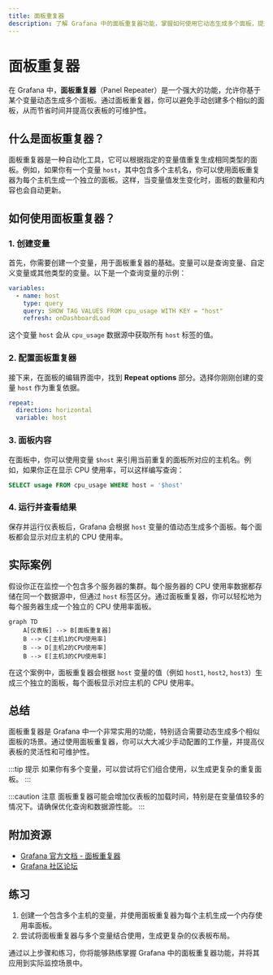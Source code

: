 ```yaml
---
title: 面板重复器
description: 了解 Grafana 中的面板重复器功能，掌握如何使用它动态生成多个面板，提升仪表板的灵活性和可扩展性。
---
```


# 面板重复器

在 Grafana 中，**面板重复器**（Panel Repeater）是一个强大的功能，允许你基于某个变量动态生成多个面板。通过面板重复器，你可以避免手动创建多个相似的面板，从而节省时间并提高仪表板的可维护性。

## 什么是面板重复器？

面板重复器是一种自动化工具，它可以根据指定的变量值重复生成相同类型的面板。例如，如果你有一个变量 `host`，其中包含多个主机名，你可以使用面板重复器为每个主机生成一个独立的面板。这样，当变量值发生变化时，面板的数量和内容也会自动更新。

## 如何使用面板重复器？

### 1. 创建变量

首先，你需要创建一个变量，用于面板重复器的基础。变量可以是查询变量、自定义变量或其他类型的变量。以下是一个查询变量的示例：

```yaml
variables:
  - name: host
    type: query
    query: SHOW TAG VALUES FROM cpu_usage WITH KEY = "host"
    refresh: onDashboardLoad
```

这个变量 `host` 会从 `cpu_usage` 数据源中获取所有 `host` 标签的值。

### 2. 配置面板重复器

接下来，在面板的编辑界面中，找到 **Repeat options** 部分。选择你刚刚创建的变量 `host` 作为重复依据。

```yaml
repeat:
  direction: horizontal
  variable: host
```

### 3. 面板内容

在面板中，你可以使用变量 `$host` 来引用当前重复的面板所对应的主机名。例如，如果你正在显示 CPU 使用率，可以这样编写查询：

```sql
SELECT usage FROM cpu_usage WHERE host = '$host'
```

### 4. 运行并查看结果

保存并运行仪表板后，Grafana 会根据 `host` 变量的值动态生成多个面板。每个面板都会显示对应主机的 CPU 使用率。

## 实际案例

假设你正在监控一个包含多个服务器的集群。每个服务器的 CPU 使用率数据都存储在同一个数据源中，但通过 `host` 标签区分。通过面板重复器，你可以轻松地为每个服务器生成一个独立的 CPU 使用率面板。

```mermaid
graph TD
    A[仪表板] --> B[面板重复器]
    B --> C[主机1的CPU使用率]
    B --> D[主机2的CPU使用率]
    B --> E[主机3的CPU使用率]
```

在这个案例中，面板重复器会根据 `host` 变量的值（例如 `host1`, `host2`, `host3`）生成三个独立的面板，每个面板显示对应主机的 CPU 使用率。

## 总结

面板重复器是 Grafana 中一个非常实用的功能，特别适合需要动态生成多个相似面板的场景。通过使用面板重复器，你可以大大减少手动配置的工作量，并提高仪表板的灵活性和可维护性。

:::tip 提示
如果你有多个变量，可以尝试将它们组合使用，以生成更复杂的重复面板。
:::

:::caution 注意
面板重复器可能会增加仪表板的加载时间，特别是在变量值较多的情况下。请确保优化查询和数据源性能。
:::

## 附加资源

- [Grafana 官方文档 - 面板重复器](https://grafana.com/docs/grafana/latest/panels/repeat-panels/)
- [Grafana 社区论坛](https://community.grafana.com/)

## 练习

1. 创建一个包含多个主机的变量，并使用面板重复器为每个主机生成一个内存使用率面板。
2. 尝试将面板重复器与多个变量结合使用，生成更复杂的仪表板布局。

通过以上步骤和练习，你将能够熟练掌握 Grafana 中的面板重复器功能，并将其应用到实际监控场景中。